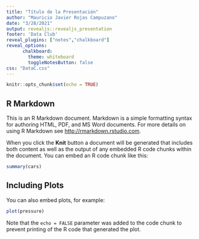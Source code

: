 ```yaml
---
title: "Título de la Presentación"
author: "Mauricio Javier Rojas Campuzano"
date: "3/28/2021"
output: revealjs::revealjs_presentation
footer: 'Data Club'
reveal_plugins: ["notes","chalkboard"]
reveal_options:
      chalkboard:
        theme: whiteboard
        toggleNotesButton: false
css: "DataC.css"
---
```


```r
knitr::opts_chunk$set(echo = TRUE)
```

## R Markdown

This is an R Markdown document. Markdown is a simple formatting syntax for authoring HTML, PDF, and MS Word documents. For more details on using R Markdown see <http://rmarkdown.rstudio.com>.

When you click the **Knit** button a document will be generated that includes both content as well as the output of any embedded R code chunks within the document. You can embed an R code chunk like this:

```r
summary(cars)
```

## Including Plots

You can also embed plots, for example:

```r
plot(pressure)
```

Note that the `echo = FALSE` parameter was added to the code chunk to prevent printing of the R code that generated the plot.
